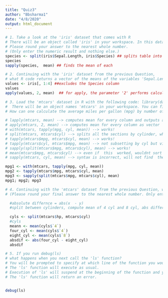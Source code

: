```yaml
---
title: "Quiz3"
author: "Bbsharma1"
date: "4/8/2020"
output: html_document
---
```


```r
# 1. Take a look at the 'iris' dataset that comes with R
# There will be an object called 'iris' in your workspace. In this dataset, what is the mean of 'Sepal.Length' for the species virginica? 
# Please round your answer to the nearest whole number.
# (Only enter the numeric result and nothing else.)
species <- split(iris$Sepal.Length, iris$Species) ## splits table into the different sections of species
species
sapply(species,  mean) ## finds the mean of each

```



```r
# 2. Continuing with the 'iris' dataset from the previous Question, 
# what R code returns a vector of the means of the variables 'Sepal.Length', 'Sepal.Width', 'Petal.Length', and 'Petal.Width'?
values <- iris[, 1:4] ##excludes the Species column
values
apply(values, 2, mean)  ## for apply, the parameter '2' performs calculations on columns. 

```




```r
# 3. Load the 'mtcars' dataset in R with the following code: library(datasets) & data(mtcars)
#  There will be an object names 'mtcars' in your workspace. You can find some information about the dataset by running ?mtcars
# How can one calculate the average miles per gallon (mpg) by number of cylinders in the car (cyl)? Select all that apply.

# lapply(mtcars, mean) --> computes mean for every column and outputs as a  list. Not what we want.
# apply(mtcars, 2, mean) --> computes mean for every column as vector
# with(mtcars, tapply(mpg, cyl, mean)) --> works!
# split(mtcars, mtcars$cyl) --> splits all the sections by cylinder, which is good but doesnt compute mean
# tapply(mtcars$mpg, mtcars$cyl, mean) --> works!
# tapply(mtcars$cyl, mtcars$mpg, mean) --> not subsetting by cyl but via mpg, which is incorrect
# sapply(split(mtcars$mpg, mtcars$cyl), mean) --> works!
# mean(mtcars$mpg, mtcars$cyl) --> even if  this  worked, wouldnt sort by cylinders, it would only compute
# sapply(mtcars, cyl, mean) --> syntax is incorrect, will not find  the cyl nor mean column.

mpg1 <- with(mtcars, tapply(mpg, cyl, mean))
mpg2 <- tapply(mtcars$mpg, mtcars$cyl, mean)
mpg3 <- sapply(split(mtcars$mpg, mtcars$cyl), mean)
mpg1; mpg2; mpg3

```


```r
# 4. Continuing with the 'mtcars' dataset from the previous Question, what is the absolute difference between the average horsepower of 4-cylinder cars and the average horsepower of 8-cylinder cars?
# (Please round your final answer to the nearest whole number. Only enter the numeric result and nothing else.)

  #absolute differnce = abs(x  - y)
  #split between cylinders, compute mean of 4 cyl and 8 cyl, abs difference of that.

  cyls <- split(mtcars$hp, mtcars$cyl)
  #cyls
  meann <- mean(cyls$`4`)
  four_cyl <- mean(cyls$`4`)
  eight_cyl <- mean(cyls$`8`)
  absdif <- abs(four_cyl - eight_cyl)
  absdif

```



```r
# 5. If you run debug(ls)
# what happens when you next call the 'ls' function?
# You will be prompted to specify at which line of the function you would like to suspend execution and enter the browser.
# The 'ls' function will execute as usual.
# Execution of 'ls' will suspend at the beginning of the function and you will be in the browser.
# The 'ls' function will return an error.


debug(ls)

```

